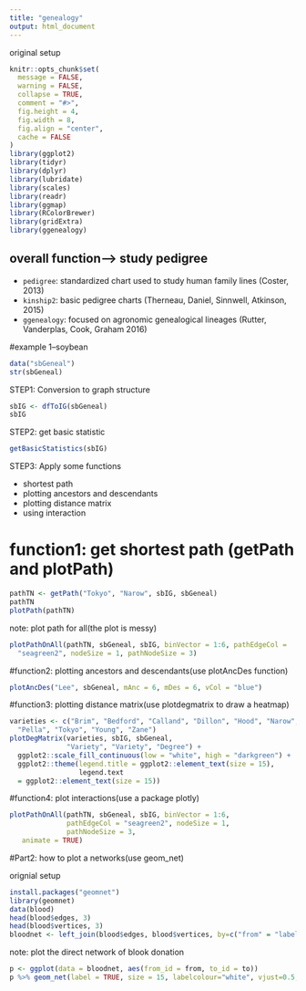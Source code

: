 ```yaml
---
title: "genealogy"
output: html_document
---
```


original setup
```r
knitr::opts_chunk$set(
  message = FALSE,
  warning = FALSE,
  collapse = TRUE,
  comment = "#>",
  fig.height = 4,
  fig.width = 8,
  fig.align = "center",
  cache = FALSE
)
library(ggplot2)
library(tidyr)
library(dplyr)
library(lubridate)
library(scales)
library(readr)
library(ggmap)
library(RColorBrewer)
library(gridExtra)
library(ggenealogy)
```

## overall function--> study pedigree

- `pedigree`: standardized chart used to study human family lines (Coster, 2013)
- `kinship2`: basic pedigree charts (Therneau, Daniel, Sinnwell, Atkinson, 2015)
- `ggenealogy`: focused on agronomic genealogical lineages (Rutter, Vanderplas, Cook, Graham 2016)

#example 1--soybean
```r
data("sbGeneal")
str(sbGeneal)
```

STEP1: Conversion to graph structure
```r
sbIG <- dfToIG(sbGeneal)
sbIG
```

STEP2: get basic statistic 
```r
getBasicStatistics(sbIG)
```

STEP3: Apply some functions

- shortest path
- plotting ancestors and descendants
- plotting distance matrix
- using interaction

# function1: get shortest path (getPath and plotPath)
```r
pathTN <- getPath("Tokyo", "Narow", sbIG, sbGeneal)
pathTN
plotPath(pathTN)
```

note: plot path for all(the plot is messy)
```r
plotPathOnAll(pathTN, sbGeneal, sbIG, binVector = 1:6, pathEdgeCol =
  "seagreen2", nodeSize = 1, pathNodeSize = 3)
```

#function2: plotting ancestors and descendants(use plotAncDes function)
```r
plotAncDes("Lee", sbGeneal, mAnc = 6, mDes = 6, vCol = "blue")
```

#function3: plotting distance matrix(use plotdegmatrix to draw a heatmap)
```r
varieties <- c("Brim", "Bedford", "Calland", "Dillon", "Hood", "Narow",
  "Pella", "Tokyo", "Young", "Zane")
plotDegMatrix(varieties, sbIG, sbGeneal, 
              "Variety", "Variety", "Degree") +
  ggplot2::scale_fill_continuous(low = "white", high = "darkgreen") +
  ggplot2::theme(legend.title = ggplot2::element_text(size = 15),
                 legend.text
  = ggplot2::element_text(size = 15))
```

#function4: plot interactions(use a package plotly)
```r
plotPathOnAll(pathTN, sbGeneal, sbIG, binVector = 1:6, 
              pathEdgeCol = "seagreen2", nodeSize = 1, 
              pathNodeSize = 3,
   animate = TRUE)
```

#Part2: how to plot a networks(use geom_net)

orignial setup
```r
install.packages("geomnet")
library(geomnet)
data(blood)
head(blood$edges, 3)
head(blood$vertices, 3)
bloodnet <- left_join(blood$edges, blood$vertices, by=c("from" = "label"))
```

note: plot the direct network of blook donation

```r
p <- ggplot(data = bloodnet, aes(from_id = from, to_id = to))
p %>% geom_net(label = TRUE, size = 15, labelcolour="white", vjust=0.5, hjust=0.5, directed=TRUE, arrowgap=0.075) %>% theme_net()
```



